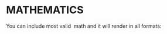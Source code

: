 # MATHEMATICS {#math-sci}

You can include most valid \TeX\ math and it will render in all formats:

\begin{equation}
  1 + 1 = 2
  (\#eq:reaction)
\end{equation}
